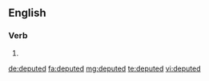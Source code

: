 ==English==

===Verb===
{{head|en}}

# {{en-past of|depute}}

[[de:deputed]]
[[fa:deputed]]
[[mg:deputed]]
[[te:deputed]]
[[vi:deputed]]